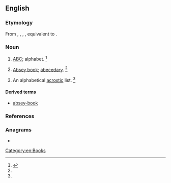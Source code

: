 ==English==

===Etymology===
From {{inh|en|enm|abce}}, {{m|enm|abcy}}, {{m|enm|abse}}, {{m|enm|apsy}}, equivalent to {{compound|en|A|B|C}}.

===Noun===
{{en-noun}}

# {{lb|en|obsolete}} [[ABC]]; alphabet. {{defdate|First attested around 1150 to 1350.}}<ref name=SOED>{{R:SOED5|page=9}}</ref>
# {{lb|en|obsolete}} [[absey book|Absey book]]; [[abecedary]]. {{defdate|First attested around 1150 to 1350.}}<ref name=SOED/>
# {{lb|en|obsolete}} An alphabetical [[acrostic]] list. {{defdate|First attested around 1150 to 1350.}}<ref name=SOED/>

====Derived terms====
* [[absey-book]]

===References===
<references/>

===Anagrams===
* {{anagrams|en|a=abesy|Basey|Basye|Bayes|abyes|besay|eBays}}

[[Category:en:Books]]